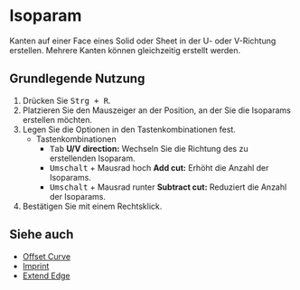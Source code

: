 
# Isoparam

<Reference shortcut="Strg + R" command="Isoparam" button="" />

Kanten auf einer Face eines Solid oder Sheet in der U- oder V-Richtung erstellen. Mehrere Kanten können gleichzeitig erstellt werden.

## Grundlegende Nutzung

1. Drücken Sie <kbd>Strg + R</kbd>.
2. Platzieren Sie den Mauszeiger an der Position, an der Sie die Isoparams erstellen möchten.
3. Legen Sie die Optionen in den Tastenkombinationen fest.
   - <Kst>Tastenkombinationen</Kst>
      - <kbd>Tab</kbd> **U/V direction:** Wechseln Sie die Richtung des zu erstellenden Isoparam.
      - <kbd>Umschalt</kbd> + Mausrad hoch **Add cut:** Erhöht die Anzahl der Isoparams.
      - <kbd>Umschalt</kbd> + Mausrad runter **Subtract cut:** Reduziert die Anzahl der Isoparams.
4. Bestätigen Sie mit einem Rechtsklick.

<VideoPlayer fileName="isoparam"/>

## Siehe auch
- [Offset Curve](./offset-curve)
- [Imprint](./imprint)
- [Extend Edge](./extend-edge)